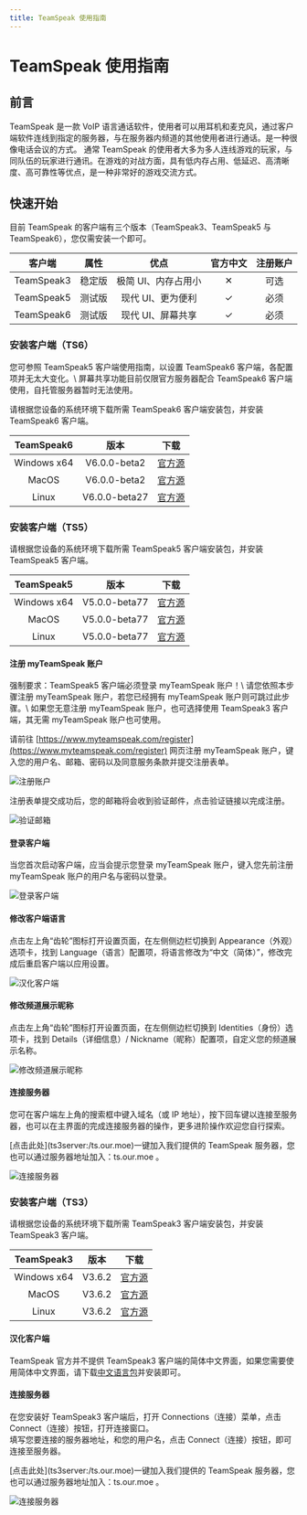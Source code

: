 ```yaml
---
title: TeamSpeak 使用指南
---
```




# TeamSpeak 使用指南


## 前言

TeamSpeak 是一款 VoIP 语言通话软件，使用者可以用耳机和麦克风，通过客户端软件连线到指定的服务器，与在服务器内频道的其他使用者进行通话。是一种很像电话会议的方式。 通常 TeamSpeak 的使用者大多为多人连线游戏的玩家，与同队伍的玩家进行通讯。在游戏的对战方面，具有低内存占用、低延迟、高清晰度、高可靠性等优点，是一种非常好的游戏交流方式。


## 快速开始

目前 TeamSpeak 的客户端有三个版本（TeamSpeak3、TeamSpeak5 与 TeamSpeak6），您仅需安装一个即可。

| 客户端 | 属性 | 优点 | 官方中文 | 注册账户 |
| :----: | :----: | :----: | :----: | :----: |
| TeamSpeak3 | 稳定版 | 极简 UI、内存占用小 | ✕ | 可选 |
| TeamSpeak5 | 测试版 | 现代 UI、更为便利 | ✓ | 必须 |
| TeamSpeak6 | 测试版 | 现代 UI、屏幕共享 | ✓ | 必须 |

### 安装客户端（TS6）

<Callout emoji="⚡️">
  您可参照 TeamSpeak5 客户端使用指南，以设置 TeamSpeak6 客户端，各配置项并无太大变化。\
  屏幕共享功能目前仅限官方服务器配合 TeamSpeak6 客户端使用，自托管服务器暂时无法使用。
</Callout>

请根据您设备的系统环境下载所需 TeamSpeak6 客户端安装包，并安装 TeamSpeak6 客户端。

| TeamSpeak6 | 版本 | 下载 |
| :----: | :----: | :----: |
| Windows x64 | V6.0.0-beta2 | [官方源](https://files.teamspeak-services.com/pre_releases/client/6.0.0-beta2/teamspeak-client.msi) |
| MacOS | V6.0.0-beta2 | [官方源](https://files.teamspeak-services.com/pre_releases/client/6.0.0-beta2/teamspeak-client.dmg) |
| Linux | V6.0.0-beta27 | [官方源](https://files.teamspeak-services.com/pre_releases/client/6.0.0-beta2/teamspeak-client.tar.gz) |

### 安装客户端（TS5）

请根据您设备的系统环境下载所需 TeamSpeak5 客户端安装包，并安装 TeamSpeak5 客户端。

| TeamSpeak5 | 版本 | 下载 |
| :----: | :----: | :----: |
| Windows x64 | V5.0.0-beta77 | [官方源](https://teamspeak-mirror.wevg.org/pre_releases/client/5.0.0-beta77/teamspeak-client.msi) |
| MacOS | V5.0.0-beta77 | [官方源](https://teamspeak-mirror.wevg.org/pre_releases/client/5.0.0-beta77/teamspeak-client.dmg) |
| Linux | V5.0.0-beta77 | [官方源](https://teamspeak-mirror.wevg.org/pre_releases/client/5.0.0-beta77/teamspeak-client.tar.gz) |

#### 注册 myTeamSpeak 账户

<Callout emoji="⚡️">
  强制要求：TeamSpeak5 客户端必须登录 myTeamSpeak 账户！\
  请您依照本步骤注册 myTeamSpeak 账户，若您已经拥有 myTeamSpeak 账户则可跳过此步骤。\
  如果您无意注册 myTeamSpeak 账户，也可选择使用 TeamSpeak3 客户端，其无需 myTeamSpeak 账户也可使用。
</Callout>

请前往 [https://www.myteamspeak.com/register](https://www.myteamspeak.com/register) 网页注册 myTeamSpeak 账户，键入您的用户名、邮箱、密码以及同意服务条款并提交注册表单。

   ![注册账户](../_images/wiki/teamspeak_user_guide/register_account.png)

注册表单提交成功后，您的邮箱将会收到验证邮件，点击验证链接以完成注册。

   ![验证邮箱](../_images/wiki/teamspeak_user_guide/email_verification.png)

#### 登录客户端

当您首次启动客户端，应当会提示您登录 myTeamSpeak 账户，键入您先前注册 myTeamSpeak 账户的用户名与密码以登录。

   ![登录客户端](../_images/wiki/teamspeak_user_guide/login_client.png)

#### 修改客户端语言

点击左上角“齿轮”图标打开设置页面，在左侧侧边栏切换到 Appearance（外观）选项卡，找到 Language（语言）配置项，将语言修改为“中文（简体）”，修改完成后重启客户端以应用设置。

   ![汉化客户端](../_images/wiki/teamspeak_user_guide/language.png)

#### 修改频道展示昵称

点击左上角“齿轮”图标打开设置页面，在左侧侧边栏切换到 Identities（身份）选项卡，找到 Details（详细信息）/ Nickname（昵称）配置项，自定义您的频道展示名称。

   ![修改频道展示昵称](../_images/wiki/teamspeak_user_guide/modify_nickname.png)

#### 连接服务器

您可在客户端左上角的搜索框中键入域名（或 IP 地址），按下回车键以连接至服务器，也可以在主界面的完成连接服务器的操作，更多进阶操作欢迎您自行探索。

<Callout emoji="⚡️">
  [点击此处](ts3server:/ts.our.moe)一键加入我们提供的 TeamSpeak 服务器，您也可以通过服务器地址加入：ts.our.moe 。
</Callout>

   ![连接服务器](../_images/wiki/teamspeak_user_guide/join_server_ts5.png)

### 安装客户端（TS3）

请根据您设备的系统环境下载所需 TeamSpeak3 客户端安装包，并安装 TeamSpeak3 客户端。

| TeamSpeak3 | 版本 | 下载 |
| :----: | :----: | :----: |
| Windows x64 | V3.6.2 | [官方源](https://teamspeak-mirror.wevg.org/releases/client/3.6.2/TeamSpeak3-Client-win64-3.6.2.exe) |
| MacOS | V3.6.2 | [官方源](https://teamspeak-mirror.wevg.org/releases/client/3.6.2/TeamSpeak3-Client-macosx-3.6.2.dmg) |
| Linux | V3.6.2 | [官方源](https://teamspeak-mirror.wevg.org/releases/client/3.6.2/TeamSpeak3-Client-linux_amd64-3.6.2.run) |

#### 汉化客户端

TeamSpeak 官方并不提供 TeamSpeak3 客户端的简体中文界面，如果您需要使用简体中文界面，请下载[中文语言包](https://github.com/VigorousPro/TS3-Translation_zh-CN/releases/download/snapshot/Chinese_Translation_zh-CN.ts3_translation)并安装即可。

#### 连接服务器

在您安装好 TeamSpeak3 客户端后，打开 Connections（连接）菜单，点击 Connect（连接）按钮，打开连接窗口。\
填写您要连接的服务器地址，和您的用户名，点击 Connect（连接）按钮，即可连接至服务器。

<Callout emoji="⚡️">
  [点击此处](ts3server:/ts.our.moe)一键加入我们提供的 TeamSpeak 服务器，您也可以通过服务器地址加入：ts.our.moe 。
</Callout>

   ![连接服务器](../_images/wiki/teamspeak_user_guide/join_server.png)